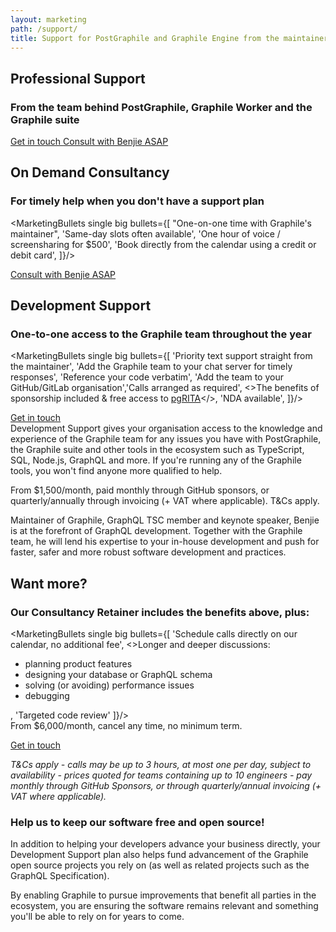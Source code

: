 ```yaml
---
layout: marketing
path: /support/
title: Support for PostGraphile and Graphile Engine from the maintainer
---
```



<MarketingLayout blue>

<!-- **************************************** -->

<Hero bg="white">

## Professional Support

### From the team behind PostGraphile, Graphile Worker and the Graphile suite

<div class='flex'>
<a class='mr3 button--solid-light' href='mailto:team@graphile.com?subject=Support%20enquiry'>Get in touch <span class='fas fa-fw fa-arrow-right' /></a>
<a class='mr3 button--solid' target="_blank" href='https://benjie.dev/'>Consult with Benjie ASAP <span class='fas fa-fw fa-external-link-alt' /></a>
</div>

</Hero>

<MarketingSection bg="white">

<div className="f4 b tl" style={{maxWidth: '54rem', margin: '0 auto'}}>


## On Demand Consultancy

### For timely help when you don't have a support plan

<MarketingBullets single big bullets={[
"One-on-one time with Graphile's maintainer",
'Same-day slots often available',
'One hour of voice / screensharing for $500',
'Book directly from the calendar using a credit or debit card',
]}/>

<div class='flex'>
<a class='mr3 button--solid' target="_blank" href='https://benjie.dev/'>Consult with Benjie ASAP <span class='fas fa-fw fa-external-link-alt' /></a>
</div>
</div>

</MarketingSection>

<MarketingDivide from="white" to="light" down />
<MarketingDivide from="light" to="nodes" via="medium" down />


<MarketingSection bg="nodes">

<div className="f4 b tl" style={{maxWidth: '54rem', margin: '0 auto'}}>

## Development Support

### One-to-one access to the Graphile team throughout the year

<MarketingBullets single big bullets={[
'Priority text support straight from the maintainer',
'Add the Graphile team to your chat server for timely responses',
'Reference your code verbatim',
'Add the team to your GitHub/GitLab organisation','Calls arranged as required',
<>The benefits of sponsorship included & free access to <a href="https://pgrita.com" target="_blank">pgRITA</a></>,
'NDA available',
]}/>

<div class='flex'>
    <a class='button--solid' href='mailto:team@graphile.com?subject=Support%20plan%20enquiry'>Get in touch <span class='fas fa-fw fa-arrow-right' /></a>
</div>
</div>

</MarketingSection>

<MarketingDivide from="nodes" to="medium" />

<MarketingSection bg="medium">

<div className="f4 tl" style={{maxWidth: '50rem', margin: '0 auto'}}>
Development Support gives your organisation access to the knowledge and
experience of the Graphile team for any issues you have with
PostGraphile, the Graphile suite and other tools in the ecosystem 
such as TypeScript, SQL, Node.js, GraphQL and more. If you're
running any of the Graphile tools, you won't find anyone more qualified
to help.

From $1,500/month, paid monthly through GitHub sponsors, or
quarterly/annually through invoicing (+ VAT where applicable). T&Cs apply.
</div>

</MarketingSection>

<MarketingDivide from="medium" to="dark" via="light" down/>

<MarketingSection bg="dark">

<div className="f4 b tl" style={{maxWidth: '54rem', margin: '0 auto'}}>
<div class="mw9 ph3-ns flex flex-wrap justify-between">
<TeamBio
name="Benjie"
role="Maintainer of Graphile and GraphQL TSC member"
imageAlt="Benjie at Reactive Conf 2019"
imageSrc="/images/support/makeitfast.jpg"
>
Maintainer of Graphile, GraphQL TSC member and keynote speaker, Benjie 
is at the forefront of GraphQL development. Together with the Graphile 
team, he will lend his expertise to your in-house development and push 
for faster, safer and more robust software development and practices.  
</TeamBio>
</div>
</div>

</MarketingSection>

<MarketingDivide from="dark" to="nodes" via="light"/>

<MarketingSection bg="nodes">

<div className="f4 tl" style={{maxWidth: '50rem', margin: '0 auto'}}>

## Want more?

### Our Consultancy Retainer includes the benefits above, plus:

<MarketingBullets single big bullets={[
'Schedule calls directly on our calendar, no additional fee',
<>Longer and deeper discussions:<ul className="ul-check">
<li>planning product features</li>
    <li>designing your database or GraphQL schema</li>
    <li>solving (or avoiding) performance issues</li>
    <li>debugging</li></ul></>,
'Targeted code review'
]}/>

<div className="f4 tl" style={{maxWidth: '50rem', margin: '0 auto'}}>
From $6,000/month, cancel any time, no minimum term.

</div>

<p class='flex'>
<a class='button--solid' href='mailto:team@graphile.com?subject=Support%20plan%20enquiry'>Get in touch <span class='fas fa-fw fa-arrow-right' /></a>
</p>

*T&Cs apply - calls may be up to 3 hours, at most one per day, subject to availability -
prices quoted for teams containing up to 10 engineers - pay monthly through GitHub Sponsors, or through
quarterly/annual invoicing (+ VAT where applicable).*
</div>
</MarketingSection>

<MarketingDivide from="nodes" to="dark" via="light"/>

<MarketingSection bg="dark">

<div className="f4 tl pb5" style={{maxWidth: '50rem', margin: '0 auto'}}>

### Help us to keep our software free and open source!

In addition to helping your developers advance your business directly, your Development Support plan also helps
fund advancement of the Graphile open source projects you rely on (as well as related projects such as the
GraphQL Specification).

By enabling Graphile to pursue improvements that benefit all parties in the ecosystem, you are ensuring
the software remains relevant and something you'll be able to rely on for years to come.

</div>
</MarketingSection>

</MarketingLayout>
